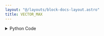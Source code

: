 ```yaml
---
layout: "@/layouts/block-docs-layout.astro"
title: VECTOR_MAX
---
```



<PythonDocsDisplay docstring={docstring} />

<details>
<summary>Python Code</summary>
```python
import numpy as np
from flojoy import flojoy, Vector, Scalar


@flojoy
def VECTOR_MAX(default: Vector) -> Scalar:
    """The VECTOR_MAX node returns the maximum value from the Vector

    Inputs
    ------
    v : Vector
        The input vector to use max peration

    Returns
    -------
    Scalar
        The maximum value found from the input vector
    """

    return Scalar(c=np.max(default.v))

```
[Find this Flojoy Block on GitHub](https://github.com/flojoy-ai/blocks/blob/main/blocks/TRANSFORMERS/VECTOR_MANIPULATION/VECTOR_MAX/VECTOR_MAX.py)
</details>

## Example

<AppDisplay app={app} blockName="VECTOR_MAX" client:visible />

